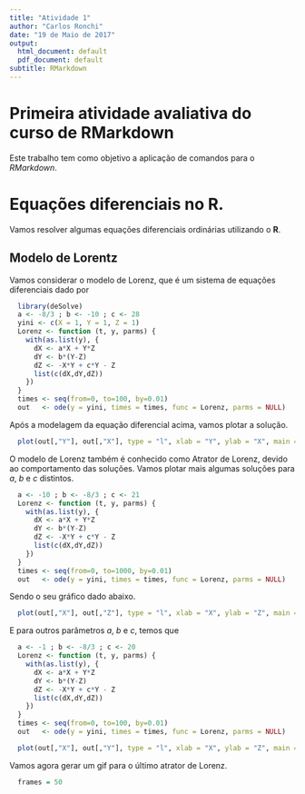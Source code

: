 ```yaml
---
title: "Atividade 1"
author: "Carlos Ronchi"
date: "19 de Maio de 2017"
output:
  html_document: default
  pdf_document: default
subtitle: RMarkdown
---
```


# Primeira atividade avaliativa do curso de RMarkdown

Este trabalho tem como objetivo a aplicação
de comandos para o *RMarkdown*. 

# Equações diferenciais no R. 

Vamos resolver algumas equações diferenciais ordinárias 
utilizando o **R**.

## Modelo de Lorentz 

Vamos considerar o modelo de Lorenz, que é um sistema de equações diferenciais dado
por 

\begin{equation}
  \begin{split}
    &\frac{dx}{dt} = a(y-x) \\
    &\frac{dy}{dy} = x(b-z) - y\\
    &\frac{dz}{dt} = xy - cz.
  \end{split}
\end{equation}

```r
  library(deSolve)
  a <- -8/3 ; b <- -10 ; c <- 28
  yini <- c(X = 1, Y = 1, Z = 1)
  Lorenz <- function (t, y, parms) {
    with(as.list(y), {
      dX <- a*X + Y*Z
      dY <- b*(Y-Z)
      dZ <- -X*Y + c*Y - Z
      list(c(dX,dY,dZ))
    })
  } 
  times <- seq(from=0, to=100, by=0.01)
  out   <- ode(y = yini, times = times, func = Lorenz, parms = NULL)
```

Após a modelagem da equação diferencial acima, vamos plotar a solução. 

```r
  plot(out[,"Y"], out[,"X"], type = "l", xlab = "Y", ylab = "X", main = "Solução Borboleta", col="blue")
```

O modelo de Lorenz também é conhecido como Atrator de Lorenz, devido ao comportamento
das soluções. Vamos plotar mais algumas soluções para $a$, $b$ e $c$ distintos. 

```r
  a <- -10 ; b <- -8/3 ; c <- 21
  Lorenz <- function (t, y, parms) {
    with(as.list(y), {
      dX <- a*X + Y*Z
      dY <- b*(Y-Z)
      dZ <- -X*Y + c*Y - Z
      list(c(dX,dY,dZ))
    })
  }
  times <- seq(from=0, to=1000, by=0.01)
  out   <- ode(y = yini, times = times, func = Lorenz, parms = NULL)
```

Sendo o seu gráfico dado abaixo.

```r
  plot(out[,"X"], out[,"Z"], type = "l", xlab = "X", ylab = "Z", main = "Solução Fibonacci", col="red")
```

E para outros parâmetros $a$, $b$ e $c$, temos que

```r
  a <- -1 ; b <- -8/3 ; c <- 20
  Lorenz <- function (t, y, parms) {
    with(as.list(y), {
      dX <- a*X + Y*Z
      dY <- b*(Y-Z)
      dZ <- -X*Y + c*Y - Z
      list(c(dX,dY,dZ))
    })
  }
  times <- seq(from=0, to=100, by=0.01)
  out   <- ode(y = yini, times = times, func = Lorenz, parms = NULL)
```

```r
  plot(out[,"X"], out[,"Y"], type = "l", xlab = "X", ylab = "Z", main = "Solução Redemoinho", col="cyan4")
```

Vamos agora gerar um gif para o último atrator de Lorenz.

```r
  frames = 50
```

